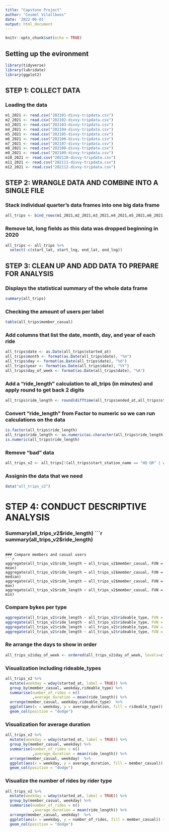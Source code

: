 ```yaml
---
title: "Capstone Project"
author: "Cosmel Vilallboos"
date: '2022-06-01'
output: html_document
---
```


```r
knitr::opts_chunk$set(echo = TRUE)
```

## Setting up the evironment


```r
library(tidyverse)
library(lubridate)
library(ggplot2)

```

##  STEP 1: COLLECT DATA
### Loading the data
```r

m1_2021 <- read.csv("202101-divvy-tripdata.csv")
m2_2021 <- read.csv("202102-divvy-tripdata.csv")
m3_2021 <- read.csv("202103-divvy-tripdata.csv")
m4_2021 <- read.csv("202104-divvy-tripdata.csv")
m5_2021 <- read.csv("202105-divvy-tripdata.csv")
m6_2021 <- read.csv("202106-divvy-tripdata.csv")
m7_2021 <- read.csv("202107-divvy-tripdata.csv")
m8_2021 <- read.csv("202108-divvy-tripdata.csv")
m9_2021 <- read.csv("202109-divvy-tripdata.csv")
m10_2021 <- read.csv("202110-divvy-tripdata.csv")
m11_2021 <- read.csv("202111-divvy-tripdata.csv")
m12_2021 <- read.csv("202112-divvy-tripdata.csv")

```

## STEP 2: WRANGLE DATA AND COMBINE INTO A SINGLE FILE
### Stack individual quarter's data frames into one big data frame
```r
all_trips <- bind_rows(m1_2021,m2_2021,m3_2021,m4_2021,m5_2021,m6_2021,m7_2021,m8_2021,m9_2021,m10_2021,m11_2021,m12_2021)
```

### Remove lat, long fields as this data was dropped beginning in 2020
```r
all_trips <- all_trips %>%  
  select(-c(start_lat, start_lng, end_lat, end_lng))
```


## STEP 3: CLEAN UP AND ADD DATA TO PREPARE FOR ANALYSIS
### Displays the statistical summary of the whole data frame
```r
summary(all_trips)
```

### Checking the amount of users per label
```r
table(all_trips$member_casual)
```

### Add columns that list the date, month, day, and year of each ride
```r
all_trips$date <- as.Date(all_trips$started_at)
all_trips$month <- format(as.Date(all_trips$date), "%m")
all_trips$day <- format(as.Date(all_trips$date), "%d")
all_trips$year <- format(as.Date(all_trips$date), "%Y")
all_trips$day_of_week <- format(as.Date(all_trips$date), "%A")
```

### Add a "ride_length" calculation to all_trips (in minutes) and apply round to get back 2 digits
```r
all_trips$ride_length <- round(difftime(all_trips$ended_at,all_trips$started_at,units = "mins"),2)
```


### Convert "ride_length" from Factor to numeric so we can run calculations on the data
```r
is.factor(all_trips$ride_length)
all_trips$ride_length <- as.numeric(as.character(all_trips$ride_length))
is.numeric(all_trips$ride_length)
```

### Remove "bad" data
```r
all_trips_v2 <- all_trips[!(all_trips$start_station_name == "HQ QR" | all_trips$ride_length<0),]
```


### Assignin the data that we need

```r
data("all_trips_v2")
```

# STEP 4: CONDUCT DESCRIPTIVE ANALYSIS
### Summary(all_trips_v2$ride_length)
```r
summary(all_trips_v2$ride_length)
```

### Compare members and casual users
```r
aggregate(all_trips_v2$ride_length ~ all_trips_v2$member_casual, FUN = mean)
aggregate(all_trips_v2$ride_length ~ all_trips_v2$member_casual, FUN = median)
aggregate(all_trips_v2$ride_length ~ all_trips_v2$member_casual, FUN = max)
aggregate(all_trips_v2$ride_length ~ all_trips_v2$member_casual, FUN = min)
```

### Compare bykes per type
```r
aggregate(all_trips_v2$ride_length ~ all_trips_v2$rideable_type, FUN = mean)
aggregate(all_trips_v2$ride_length ~ all_trips_v2$rideable_type, FUN = median)
aggregate(all_trips_v2$ride_length ~ all_trips_v2$rideable_type, FUN = max)
aggregate(all_trips_v2$ride_length ~ all_trips_v2$rideable_type, FUN = min)

```

### Re arrange the days to show in order 
```r
all_trips_v2$day_of_week <- ordered(all_trips_v2$day_of_week, levels=c("Sunday", "Monday", "Tuesday", "Wednesday", "Thursday", "Friday", "Saturday"))
```

### Visualization including rideable_types
```r
all_trips_v2 %>% 
  mutate(weekday = wday(started_at, label = TRUE)) %>% 
  group_by(member_casual, weekday,rideable_type) %>% 
  summarise(number_of_rides = n()
            ,average_duration = mean(ride_length)) %>% 
  arrange(member_casual, weekday,rideable_type)  %>% 
  ggplot(aes(x = weekday, y = average_duration, fill = rideable_type)) +
  geom_col(position = "dodge")
```

### Visualization for average duration
```r
all_trips_v2 %>% 
  mutate(weekday = wday(started_at, label = TRUE)) %>% 
  group_by(member_casual, weekday) %>% 
  summarise(number_of_rides = n()
            ,average_duration = mean(ride_length)) %>% 
  arrange(member_casual, weekday)  %>% 
  ggplot(aes(x = weekday, y = average_duration, fill = member_casual)) +
  geom_col(position = "dodge")
```

### Visualize the number of rides by rider type
```r
all_trips_v2 %>% 
  mutate(weekday = wday(started_at, label = TRUE)) %>% 
  group_by(member_casual, weekday) %>% 
  summarise(number_of_rides = n()
            ,average_duration = mean(ride_length)) %>% 
  arrange(member_casual, weekday)  %>% 
  ggplot(aes(x = weekday, y = number_of_rides, fill = member_casual)) +
  geom_col(position = "dodge")
```
